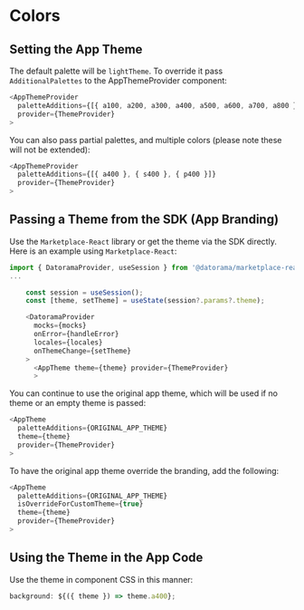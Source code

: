 
<Meta title="Colors" />

# Colors

## Setting the App Theme 

The default palette will be `lightTheme`. To override it pass `AdditionalPalettes` to the AppThemeProvider component:

```typescript jsx
<AppThemeProvider
  paletteAdditions={[{ a100, a200, a300, a400, a500, a600, a700, a800 }]}
  provider={ThemeProvider}
>
``` 

You can also pass partial palettes, and multiple colors (please note these will not be extended):
```typescript jsx
<AppThemeProvider
  paletteAdditions={[{ a400 }, { s400 }, { p400 }]}
  provider={ThemeProvider}
>
``` 

## Passing a Theme from the SDK (App Branding)
Use the `Marketplace-React` library or get the theme via the SDK directly. Here is an example using `Marketplace-React`:

```typescript jsx
import { DatoramaProvider, useSession } from '@datorama/marketplace-react';
...

    const session = useSession();
    const [theme, setTheme] = useState(session?.params?.theme);

    <DatoramaProvider
      mocks={mocks}
      onError={handleError}
      locales={locales}
      onThemeChange={setTheme}
    >
      <AppTheme theme={theme} provider={ThemeProvider}
      >
```

You can continue to use the original app theme, which will be used if no theme or an empty theme is passed:

```typescript jsx
<AppTheme
  paletteAdditions={ORIGINAL_APP_THEME}
  theme={theme} 
  provider={ThemeProvider}
>
```

To have the original app theme override the branding, add the following: 

```typescript jsx
<AppTheme
  paletteAdditions={ORIGINAL_APP_THEME}
  isOverrideForCustomTheme={true}
  theme={theme}
  provider={ThemeProvider}
>
```

## Using the Theme in the App Code

Use the theme in component CSS in this manner:

```typescript jsx
background: ${({ theme }) => theme.a400};
```

<Colors />

